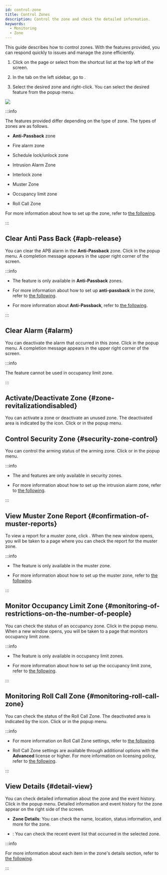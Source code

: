 ```yaml
---
id: control-zone
title: Control Zones
description: Control the zone and check the detailed information.
keywords:
  - Monitoring
  - Zone
---
```


This guide describes how to control zones. With the features provided, you can respond quickly to issues and manage the zone efficiently.

1. Click <Cmd sid='shell.header.arena' /> on the <Cmd sid='shell.header.launcher' /> page or select <Cmd sid='shell.header.arena' /> from the shortcut list at the top left of the screen.

2. In the <Cmd sid='arena.tree.door.title' /> tab on the left sidebar, go to <Cmd sid='arena.tree.door.allZones' />. 

3. Select the desired zone and right-click. You can select the desired feature from the popup menu.

<Image src='/img/biostarx-monitoring-door-zone-popup.png' />

:::info

The features provided differ depending on the type of zone. The types of zones are as follows.

* **Anti-Passback** zone

* Fire alarm zone

* Schedule lock/unlock zone

* Intrusion Alarm Zone

* Interlock zone

* Muster Zone

* Occupancy limit zone

* Roll Call Zone

For more information about how to set up the zone, refer to [the following](settings-advanced-ac).

:::

## Clear Anti Pass Back {#apb-release}

You can clear the APB alarm in the **Anti-Passback** zone. Click <Cmd sid='arena.tree.contextMenu.clearApb' /> in the popup menu. A completion message appears in the upper right corner of the screen.

:::info

* The <Cmd sid='arena.tree.contextMenu.clearApb' /> feature is only available in **Anti-Passback** zones.

* For more information about how to set up **anti-passback** in the zone, refer to [the following](settings-advanced-ac-apb).

* For more information about **Anti-Passback**, refer to [the following](../../reference/glossary#apb).

:::

## Clear Alarm {#alarm}

You can deactivate the alarm that occurred in this zone. Click <Cmd sid='arena.tree.contextMenu.clearAlarm' /> in the popup menu. A completion message appears in the upper right corner of the screen.

:::info

The <Cmd sid='arena.tree.contextMenu.clearAlarm' /> feature cannot be used in occupancy limit zone.

:::

## Activate/Deactivate Zone {#zone-revitalizationdisabled}

You can activate a zone or deactivate an unused zone. The deactivated area is indicated by the <IcDisable width='20px' height='20px' /> icon. Click <Cmd sid='arena.tree.contextMenu.enable' /> or <Cmd sid='arena.tree.contextMenu.disable' /> in the popup menu.

## Control Security Zone {#security-zone-control}

You can control the arming status of the arming zone. Click <Cmd sid='arena.tree.contextMenu.arm' /> or <Cmd sid='arena.tree.contextMenu.disarm' /> in the popup menu.

:::info

* The <Cmd sid='arena.tree.contextMenu.arm' /> and <Cmd sid='arena.tree.contextMenu.disarm' /> features are only available in security zones.

* For more information about how to set up the intrusion alarm zone, refer to [the following](settings-advanced-ac-intrusion-alarm).

:::

## View Muster Zone Report {#confirmation-of-muster-reports}

To view a report for a muster zone, click <Cmd sid='arena.tree.contextMenu.musterReport' />. When the new window opens, you will be taken to a page where you can check the report for the muster zone.

:::info

* The <Cmd sid='arena.tree.contextMenu.musterReport' /> feature is only available in the muster zone.

* For more information about how to set up the muster zone, refer to [the following](settings-advanced-ac-muster).

:::

## Monitor Occupancy Limit Zone {#monitoring-of-restrictions-on-the-number-of-people}

You can check the status of an occupancy zone. Click <Cmd sid='arena.tree.contextMenu.occupancyMonitoring' /> in the popup menu. When a new window opens, you will be taken to a page that monitors occupancy limit zone.

:::info

* The <Cmd sid='arena.tree.contextMenu.occupancyMonitoring' /> feature is only available in occupancy limit zones.

* For more information about how to set up the occupancy limit zone, refer to [the following](settings-advanced-ac-occupancy).

:::

## Monitoring Roll Call Zone {#monitoring-roll-call-zone}

You can check the status of the Roll Call Zone. The deactivated area is indicated by the <IcDisable width='20px' height='20px' /> icon. Click <Cmd sid='arena.tree.contextMenu.enable' /> or <Cmd sid='arena.tree.contextMenu.disable' /> in the popup menu.

:::info

* For more information on Roll Call Zone settings, refer to [the following](settings-advanced-ac-roll-call).

* Roll Call Zone settings are available through additional options with the **Advanced** license or higher. For more information on licensing policy, refer to [the following](licensing#features-add-ons).

:::

## View Details {#detail-view}

You can check detailed information about the zone and the event history. Click <Cmd sid='arena.tree.contextMenu.viewDetail' /> in the popup menu. Detailed information and event history for the zone appear on the right side of the screen.

* **Zone Details**: You can check the name, location, status information, and more for the zone.

* <Cmd sid='arena.recentEvent' />: You can check the recent event list that occurred in the selected zone.

:::info

For more information about each item in the zone's details section, refer to [the following](settings-advanced-ac).

:::

